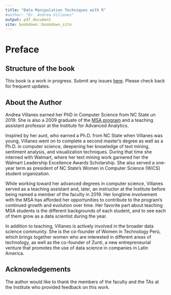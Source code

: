 ```yaml
--- 
title: "Data Manipulation Techniques with R"
#author: "Dr. Andrea Villanes"
output: pdf_document
site: bookdown::bookdown_site
---
```


# Preface

## Structure of the book {-}

This book is a work in progress. Submit any issues  [here](https://github.com/andreavillanes/R_Data_Manipulation_Techniques/issues). Please check back for frequent updates. 

## About the Author {-}

Andrea Villanes earned her PhD in Computer Science from NC State un 2019. She is also a 2009 graduate of the [MSA program](https://analytics.ncsu.edu/) and a teaching assistant professor at the Institute for Advanced Analytics.

Inspired by her aunt, who earned a Ph.D. from NC State when Villanes was young, Villanes went on to complete a second master’s degree as well as a Ph.D. in computer science, deepening her knowledge of text mining, sentiment analysis, and visualization techniques. During that time she interned with Walmart, where her text mining work garnered her the Walmart Leadership Excellence Awards Scholarship. She also served a one-year term as president of NC State’s Women in Computer Science (WiCS) student organization. 

While working toward her advanced degrees in computer science, Villanes served as a teaching assistant and, later, an instructor at the Institute before being named a member of the faculty in 2019. Her longtime involvement with the MSA has afforded her opportunities to contribute to the program’s continued growth and evolution over time. Her favorite part about teaching MSA students is the different backgrounds of each student, and to see each of them grow as a data scientist during the year. 

In addition to teaching, Villanes is actively involved in the broader data science community. She is the co-founder of Women in Technology Perú, which brings together women who are interested in different areas of technology, as well as the co-founder of Zunti, a new entrepreneurial venture that promotes the use of data science in companies in Latin America. 

## Acknowledgements {-}

The author would like to thank the members of the faculty and the TAs at the Institute who provided feedback on this work.
